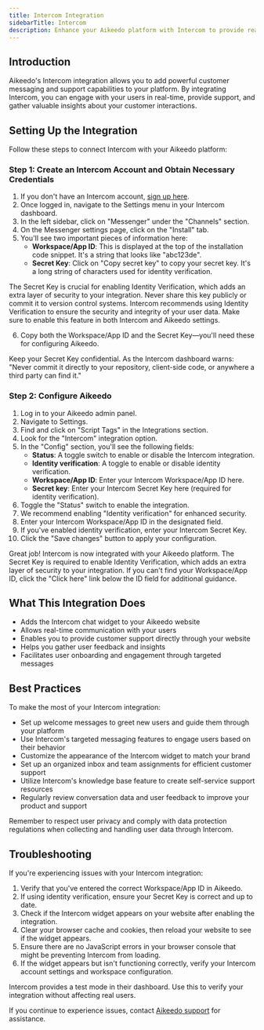 ```yaml
---
title: Intercom Integration
sidebarTitle: Intercom
description: Enhance your Aikeedo platform with Intercom to provide real-time customer support and engagement. This guide walks you through setting up Intercom for your Aikeedo website.
---
```


## Introduction

Aikeedo's Intercom integration allows you to add powerful customer messaging and support capabilities to your platform. By integrating Intercom, you can engage with your users in real-time, provide support, and gather valuable insights about your customer interactions.

## Setting Up the Integration

Follow these steps to connect Intercom with your Aikeedo platform:

### Step 1: Create an Intercom Account and Obtain Necessary Credentials

1. If you don't have an Intercom account, [sign up here](https://www.intercom.com/).
2. Once logged in, navigate to the Settings menu in your Intercom dashboard.
3. In the left sidebar, click on "Messenger" under the "Channels" section.
4. On the Messenger settings page, click on the "Install" tab.
5. You'll see two important pieces of information here:
   - **Workspace/App ID**: This is displayed at the top of the installation code snippet. It's a string that looks like "abc123de".
   - **Secret Key**: Click on "Copy secret key" to copy your secret key. It's a long string of characters used for identity verification.

<Note>
  The Secret Key is crucial for enabling Identity Verification, which adds an extra layer of security to your integration. Never share this key publicly or commit it to version control systems.
</Note>

<Tip>
  Intercom recommends using Identity Verification to ensure the security and integrity of your user data. Make sure to enable this feature in both Intercom and Aikeedo settings.
</Tip>

6. Copy both the Workspace/App ID and the Secret Key—you'll need these for configuring Aikeedo.

<Warning>
  Keep your Secret Key confidential. As the Intercom dashboard warns: "Never commit it directly to your repository, client-side code, or anywhere a third party can find it."
</Warning>

### Step 2: Configure Aikeedo

1. Log in to your Aikeedo admin panel.
2. Navigate to Settings.
3. Find and click on "Script Tags" in the Integrations section.
4. Look for the "Intercom" integration option.
5. In the "Config" section, you'll see the following fields:
   - **Status**: A toggle switch to enable or disable the Intercom integration.
   - **Identity verification**: A toggle to enable or disable identity verification.
   - **Workspace/App ID**: Enter your Intercom Workspace/App ID here.
   - **Secret key**: Enter your Intercom Secret Key here (required for identity verification).
6. Toggle the "Status" switch to enable the integration.
7. We recommend enabling "Identity verification" for enhanced security.
8. Enter your Intercom Workspace/App ID in the designated field.
9. If you've enabled identity verification, enter your Intercom Secret Key.
10. Click the "Save changes" button to apply your configuration.

<Check>
  Great job! Intercom is now integrated with your Aikeedo platform.
</Check>

<Note>
  The Secret Key is required to enable Identity Verification, which adds an extra layer of security to your integration.
</Note>

<Tip>
  If you can't find your Workspace/App ID, click the "Click here" link below the ID field for additional guidance.
</Tip>

## What This Integration Does

- Adds the Intercom chat widget to your Aikeedo website
- Allows real-time communication with your users
- Enables you to provide customer support directly through your website
- Helps you gather user feedback and insights
- Facilitates user onboarding and engagement through targeted messages

## Best Practices

To make the most of your Intercom integration:

- Set up welcome messages to greet new users and guide them through your platform
- Use Intercom's targeted messaging features to engage users based on their behavior
- Customize the appearance of the Intercom widget to match your brand
- Set up an organized inbox and team assignments for efficient customer support
- Utilize Intercom's knowledge base feature to create self-service support resources
- Regularly review conversation data and user feedback to improve your product and support

<Note>
  Remember to respect user privacy and comply with data protection regulations when collecting and handling user data through Intercom.
</Note>

## Troubleshooting

If you're experiencing issues with your Intercom integration:

1. Verify that you've entered the correct Workspace/App ID in Aikeedo.
2. If using identity verification, ensure your Secret Key is correct and up to date.
3. Check if the Intercom widget appears on your website after enabling the integration.
4. Clear your browser cache and cookies, then reload your website to see if the widget appears.
5. Ensure there are no JavaScript errors in your browser console that might be preventing Intercom from loading.
6. If the widget appears but isn't functioning correctly, verify your Intercom account settings and workspace configuration.

<Tip>
  Intercom provides a test mode in their dashboard. Use this to verify your integration without affecting real users.
</Tip>

If you continue to experience issues, contact [Aikeedo support](mailto:support@aikeedo.com) for assistance.
